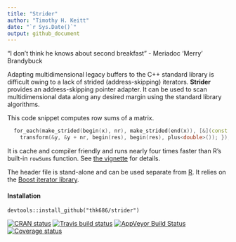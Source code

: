 ```yaml
---
title: "Strider"
author: "Timothy H. Keitt"
date: "`r Sys.Date()`"
output: github_document
---
```


"I don't think he knows about second breakfast" - Meriadoc 'Merry' Brandybuck

Adapting multidimensional legacy buffers to the C++ standard library is difficult owing to a lack of strided (address-skipping) iterators. **Strider** provides an address-skipping pointer adapter. It can be used to scan multidimensional data along any desired margin using the standard library algorithms.

This code snippet computes row sums of a matrix.

```cpp
  for_each(make_strided(begin(x), nr), make_strided(end(x)), [&](const double& y) {
    transform(&y, &y + nr, begin(res), begin(res), plus<double>()); });
```

It is cache and compiler friendly and runs nearly four times faster than R's built-in ```rowSums``` function. See [the vignette](https://thk686.github.io/strider/articles/strider.html) for details.

The header file is stand-alone and can be used separate from [R](https://www.r-project.org). It relies on the [Boost iterator library](https://www.boost.org/doc/libs/release/libs/iterator/).

#### Installation

```
devtools::install_github("thk686/strider")
```

 [![CRAN status](http://www.r-pkg.org/badges/version/strider)](https://cran.r-project.org/package=strider) [![Travis build status](https://travis-ci.org/thk686/strider.svg?branch=master)](https://travis-ci.org/thk686/strider) [![AppVeyor Build Status](https://ci.appveyor.com/api/projects/status/github/thk686/strider?branch=master&svg=true)](https://ci.appveyor.com/project/thk686/strider) [![Coverage status](https://codecov.io/gh/thk686/strider/branch/master/graph/badge.svg)](https://codecov.io/github/thk686/strider?branch=master)
 
 <!--- [![Depsy](http://depsy.org/api/package/cran/strider/badge.svg)](http://depsy.org/package/r/strider) --->